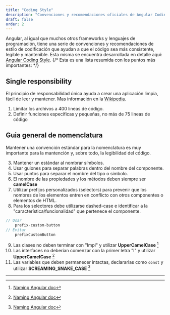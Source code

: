 ---
title: "Coding Style"
description: "Convenciones y recomendaciones oficiales de Angular Coding Style"
draft: false
order: 2
---

Angular, al igual que muchos otros frameworks y lenguajes de programación, tiene una serie de convenciones y recomendaciones de estilo de codificación que ayudan a que el código sea más consistente, legible y mantenible. Esta misma se encuentra desarrollada en detalle aquí: [Angular Coding Style](https://angular.io/guide/styleguide).
{/* Esta es una lista resumida con los puntos más importantes: */}

## Single responsibility

El principio de responsabilidad única ayuda a crear una aplicación limpia, fácil de leer y mantener. Mas información en la [Wikipedia](https://es.wikipedia.org/wiki/Principio_de_responsabilidad_%C3%BAnica).

1. Limitar los archivos a 400 lineas de código.
2. Definir funciones específicas y pequeñas, no más de 75 lineas de código

## Guia general de nomenclatura

Mantener una convención estándar para la nomenclatura es muy importante para la mantención y, sobre todo, la legibilidad del código.

3. Mantener un estándar al nombrar símbolos.
4. Usar guiones para separar palabras dentro del nombre del componente.
5. Usar puntos para separar el nombre del tipo o símbolo.
6. El nombre de las propiedades y los métodos deben siempre ser **camelCase**
7. Utilizar prefijos personalizados (selectors) para prevenir que los nombres de los elementos entren en conflicto con otros componentes o elementos de HTML.
8. Para los selectores debe utilizarse dashed-case e identificar a la "característica/funcionalidad" que pertenece el componente.

```c
// Usar
    prefix-custom-button
// Evitar
    prefixCustomButton
```

9. Las clases no deben terminar con "Impl" y utilizar **UpperCamelCase** [^1]
10. Las interfaces no deberían comenzar con la primer letra "I" y utilizar **UpperCamelCase** [^1]
11. Las variables que deben permanecer intactas, declararlas como `const` y utilizar **SCREAMING_SNAKE_CASE** [^1]

---

[^1]: [Naming Angular doc](https://github.com/angular/angular/blob/main/docs/NAMING.md)
